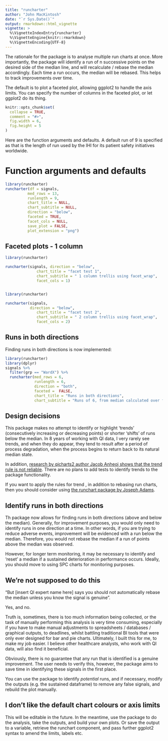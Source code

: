 ```yaml
---
title: "runcharter"
author: "John MacKintosh"
date: "`r Sys.Date()`"
output: rmarkdown::html_vignette
vignette: >
  %\VignetteIndexEntry{runcharter}
  %\VignetteEngine{knitr::rmarkdown}
  %\VignetteEncoding{UTF-8}
---
```


The rationale for the package is to analyse multiple run charts at once.
More importantly, the package will identify a run of n successive points on the desired side of the median line, and will recalculate / rebase the median accordingly.
Each time a run occurs, the median will be rebased.
This helps to track improvements over time. 


The default is to plot a faceted plot, allowing ggplot2 to handle the axis limits. 
You can specify the number of columns in the faceted plot, or let ggplot2 do its thing.



```r
knitr::opts_chunk$set(
  collapse = TRUE,
  comment = "#>",
  fig.width = 6,
  fig.height = 5
)
```

Here are the function arguments and defaults. 
A default run of 9 is specified as that is the length of run used by the IHI for its patient safety initiatives worldwide. 

# Function arguments and defaults

```r

library(runcharter)
runcharter(df = signals,
          med_rows = 13,
          runlength = 9, 
          chart_title = NULL,
          chart_subtitle = NULL, 
          direction = "below",
          faceted = TRUE,
          facet_cols = NULL,
          save_plot = FALSE,
          plot_extension = "png")

```




## Faceted plots - 1 column

```r
library(runcharter)

runcharter(signals, direction = "below",
              chart_title = "facet test 1",
              chart_subtitle = " 1 column trellis using facet_wrap", 
              facet_cols = 1)



```



```r

library(runcharter)

runcharter(signals,
           direction = "below",
              chart_title = "facet test 2",
              chart_subtitle = " 2 column trellis using facet_wrap", 
              facet_cols = 2)

```



## Runs in both directions

Finding runs in both directions is now implemented:

```r
library(runcharter)
library(dplyr)
signals %>% 
  filter(grp == "WardX") %>%
  runcharter(med_rows = 6, 
             runlength = 6,
             direction = "both",
             faceted =  FALSE,
             chart_title = "Runs in both directions",
             chart_subtitle = "Runs of 6, from median calculated over first 6 rows")

```



## Design decisions

This package makes no attempt to identify or highlight 'trends' (consecutively increasing or decreasing points) or shorter 'shifts' of runs below the median.
In 8 years of working with QI data, I very rarely see trends, and when they do appear, they tend to result after a period of process degradation, when the process begins to return back to its natural median state. 

In addition, [research by qicharts2 author Jacob Anheoj shows that the trend rule is not reliable](https://journals.plos.org/plosone/article?id=10.1371/journal.pone.0121349). There are no plans to add tests to identify trends to the package functionality.

If you want to apply the rules for trend , in addition to rebasing run charts, then you should consider using [the runchart package by Joseph Adams](https://github.com/jsphdms/runchart).

## Identify runs in both directions
Th package now allows for finding runs in both directions (above and below the median). 
Generally, for improvement purposes, you would only need to identify runs in one direction at a time. 
In other words, if you are trying to reduce adverse events, improvement will be evidenced with a run below the median. Therefore, you would not rebase the median if a run of points above the median was observed. 

However, for longer term monitoring, it may be necessary to identify and 'reset' a median if a sustained deterioration in performance occurs. Ideally, you should move to using SPC charts for monitoring purposes.



## We're not supposed to do this

"But [insert QI expert name here] says you should not automatically rebase the median unless you know the signal is genuine".

Yes, and no. 

Truth is, sometimes, there is too much information being collected, or the task of manually performing this analysis is very time consuming, especially if you have to make manual adjustments to spreadsheets / databases / graphical outputs, to deadlines, whilst battling traditional BI tools that were only ever designed for bar and pie charts.
Ultimately, I built this for me, to make my job easier. 
I believe other healthcare analysts, who work with QI data, will also find it beneficial.

Obviously, there is no guarantee that any run that is identified is a genuine improvement. The user needs to verify this, however, the package aims to save time in identifying these signals in the first place. 

You can use the package to identify *potential* runs, and  if necessary, modify the outputs (e.g. the sustained dataframe) to remove any false signals, and rebuild the plot manually. 


## I don't like the default chart colours or axis limits

This will be editable in the future. 
In the meantime, use the package to do the analysis, take the outputs, and build your own plots.
Or save the output to a variable, retrieve the runchart component, and pass further ggplot2 syntax to amend the limits, labels etc.






